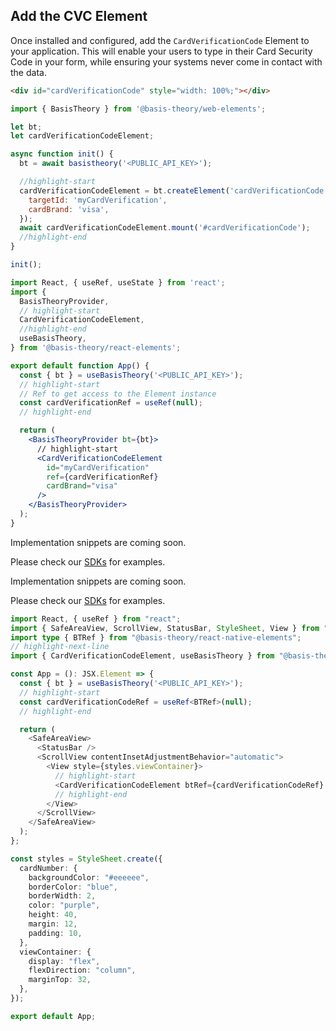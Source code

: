 
## Add the CVC Element

Once installed and configured, add the `CardVerificationCode` Element to your application. This will enable your users to type in their Card Security Code in your form, while ensuring your systems never come in contact with the data.


<Tabs className="bt-tabs" queryString="sdk">
  <TabItem value="javascript" label="JavaScript">

```html showLineNumbers title=index.html
<div id="cardVerificationCode" style="width: 100%;"></div>
```
```javascript showLineNumbers title=index.js
import { BasisTheory } from '@basis-theory/web-elements';

let bt;
let cardVerificationCodeElement;

async function init() {
  bt = await basistheory('<PUBLIC_API_KEY>');

  //highlight-start
  cardVerificationCodeElement = bt.createElement('cardVerificationCode', {
    targetId: 'myCardVerification',
    cardBrand: 'visa',
  });
  await cardVerificationCodeElement.mount('#cardVerificationCode');
  //highlight-end
}

init();
```
  </TabItem>
  <TabItem value="react" label="React">

```jsx showLineNumbers title=App.jsx
import React, { useRef, useState } from 'react';
import {
  BasisTheoryProvider,
  // highlight-start
  CardVerificationCodeElement,
  //highlight-end
  useBasisTheory,
} from '@basis-theory/react-elements';

export default function App() {
  const { bt } = useBasisTheory('<PUBLIC_API_KEY>');
  // highlight-start
  // Ref to get access to the Element instance
  const cardVerificationRef = useRef(null);
  // highlight-end

  return (
    <BasisTheoryProvider bt={bt}>
      // highlight-start
      <CardVerificationCodeElement
        id="myCardVerification"
        ref={cardVerificationRef}
        cardBrand="visa"
      />
    </BasisTheoryProvider>
  );
}
```
  </TabItem>
  <TabItem value="ios" label="iOS">

Implementation snippets are coming soon.

Please check our [SDKs](/docs/sdks/) for examples.

  </TabItem>
  <TabItem value="android" label="Android">

Implementation snippets are coming soon.

Please check our [SDKs](/docs/sdks/) for examples.

  </TabItem>
   <TabItem value="react-native" label="React Native">

```typescript showLineNumbers title=App.tsx
import React, { useRef } from "react";
import { SafeAreaView, ScrollView, StatusBar, StyleSheet, View } from "react-native";
import type { BTRef } from "@basis-theory/react-native-elements";
// highlight-next-line
import { CardVerificationCodeElement, useBasisTheory } from "@basis-theory/react-native-elements";

const App = (): JSX.Element => {
  const { bt } = useBasisTheory('<PUBLIC_API_KEY>');
  // highlight-start
  const cardVerificationCodeRef = useRef<BTRef>(null);
  // highlight-end

  return (
    <SafeAreaView>
      <StatusBar />
      <ScrollView contentInsetAdjustmentBehavior="automatic">
        <View style={styles.viewContainer}>
          // highlight-start
          <CardVerificationCodeElement btRef={cardVerificationCodeRef} placeholder="CVC" style={styles.elements} />
          // highlight-end
        </View>
      </ScrollView>
    </SafeAreaView>
  );
};

const styles = StyleSheet.create({
  cardNumber: {
    backgroundColor: "#eeeeee",
    borderColor: "blue",
    borderWidth: 2,
    color: "purple",
    height: 40,
    margin: 12,
    padding: 10,
  },
  viewContainer: {
    display: "flex",
    flexDirection: "column",
    marginTop: 32,
  },
});

export default App;
```

  </TabItem>
</Tabs>
